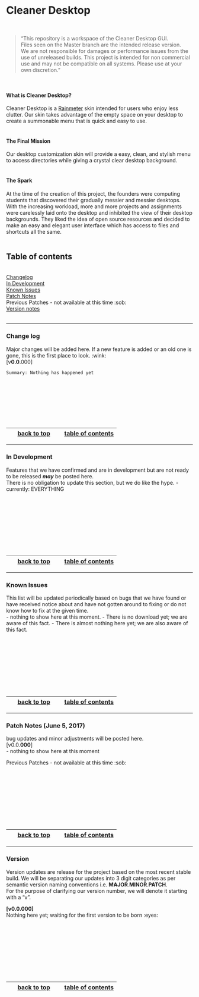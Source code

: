 # Cleaner Desktop  

<!--
**Urgent Notice:** | Urgent or important info should be put here
:---:|--- 
-->

&nbsp;

> "This repository is a workspace of the Cleaner Desktop GUI.  
Files seen on the Master branch are the intended release version.  
We are not responsible for damages or performance issues from the use of unreleased builds.
This project is intended for non commercial use and may not be compatible on all systems.
Please use at your own discretion."

&nbsp;

#### What is Cleaner Desktop?

Cleaner Desktop is a [Rainmeter](https://www.rainmeter.net/ "Rainmeter, desktop customization tool")
skin intended for users who enjoy less clutter. Our skin takes advantage of the empty space on your
desktop to create a summonable menu that is quick and easy to use.  
&nbsp;

#### The Final Mission

Our desktop customization skin will provide a easy, clean, and stylish menu to access directories while giving a crystal clear desktop background.  
&nbsp;

#### The Spark

At the time of the creation of this project, the founders were computing students that discovered their gradually messier and messier
desktops. With the increasing workload, more and more projects and assignments were carelessly laid onto the desktop and
inhibited the view of their desktop backgrounds. They liked the idea of open source resources and decided to make an easy and elegant
user interface which has access to files and shortcuts all the same.  
&nbsp;

<!--//////////////////////////////////////////////////////////////////////////////////////
                                   TABLE OF CONTENTS
//////////////////////////////////////////////////////////////////////////////////////////-->


## Table of contents
&nbsp;  
[Changelog](#change-log)  
[In Development](#in-development)  
[Known Issues](#known-issues)  
[Patch Notes](#patch-notes)  
Previous Patches - not available at this time :sob:  
[Version notes](#version)  
&nbsp;

___


<!--//////////////////////////////////////////////////////////////////////////////////////
                                     CHANGE LOG
//////////////////////////////////////////////////////////////////////////////////////////-->


### Change log
Major changes will be added here. If a new feature is added or an old one is gone, this is the first place to look. :wink:  
\[v**0.0**.000]
```diff
Summary: Nothing has happened yet
```
&nbsp;

&nbsp;

&nbsp;
<!--    Placeholders  -->
&nbsp;

&nbsp;

[back to top](#cleaner-desktop) | [table of contents](#table-of-contents)
---|---
___


<!--//////////////////////////////////////////////////////////////////////////////////////
                                    IN DEVELOPMENT
//////////////////////////////////////////////////////////////////////////////////////////-->


### In Development
Features that we have confirmed and are in development but are not ready to be released ***may*** be posted here.  
There is no obligation to update this section, but we do like the hype.
- currently: EVERYTHING 

&nbsp;

&nbsp;

&nbsp;

&nbsp;

&nbsp;

[back to top](#cleaner-desktop) | [table of contents](#table-of-contents)
---|---
___


<!--//////////////////////////////////////////////////////////////////////////////////////
                                     KNOWN ISSUES
//////////////////////////////////////////////////////////////////////////////////////////-->


### Known Issues
This list will be updated periodically based on bugs that we have found or have received notice about and have not gotten around to fixing
or do not know how to fix at the given time.  
- nothing to show here at this moment.
- There is no download yet; we are aware of this fact.
- There is almost nothing here yet; we are also aware of this fact.

&nbsp;

&nbsp;

&nbsp;

&nbsp;

&nbsp;

[back to top](#cleaner-desktop) | [table of contents](#table-of-contents)
---|---
___


<!--//////////////////////////////////////////////////////////////////////////////////////
                                     PATCH NOTES
//////////////////////////////////////////////////////////////////////////////////////////-->



### Patch Notes \(June 5, 2017)
bug updates and minor adjustments will be posted here.  
\[v0.0.**000**]  
- nothing to show here at this moment

Previous Patches - not available at this time :sob: <!-- link update log branch here -->

&nbsp;

&nbsp;

&nbsp;

&nbsp;

&nbsp;

[back to top](#cleaner-desktop) | [table of contents](#table-of-contents)
---|---
___


<!--//////////////////////////////////////////////////////////////////////////////////////
                                        VERSION
//////////////////////////////////////////////////////////////////////////////////////////-->


### Version
Version updates are release for the project based on the most recent stable build. We will be separating our updates into 3 digit categories as per semantic version naming conventions i.e. **MAJOR**.**MINOR**.**PATCH**.  
For the purpose of clarifying our version number, we will denote it starting with a "v".

**\[v0.0.000]**  
Nothing here yet; waiting for the first version to be born :eyes:

&nbsp;

&nbsp;

&nbsp;

&nbsp;

&nbsp;

[back to top](#cleaner-desktop) | [table of contents](#table-of-contents)
---|---

